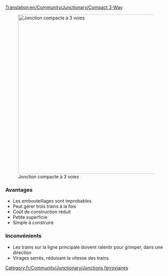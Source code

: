 [[Translation:en/Community/Junctionary/Compact 3-Way]]
{{fr/Community/Junctionary/Menu de Croisements}}

[[File:en/Community/Junctionary/Compact 3 way.png|thumb|500px|none|Jonction compacte à 3 voies]]

===Avantages===
*Les embouteillages sont improbables
*Peut gérer trois trains à la fois
*Coût de construction réduit
*Petite superficie
*Simple à construire

===Inconvénients===
*Les trains sur la ligne principale doivent ralentir pour grimper, dans une direction
*Virages serrés, réduisant la vitesse des trains

[[Category:fr/Community/Junctionary/Jonctions ferroviaires]]